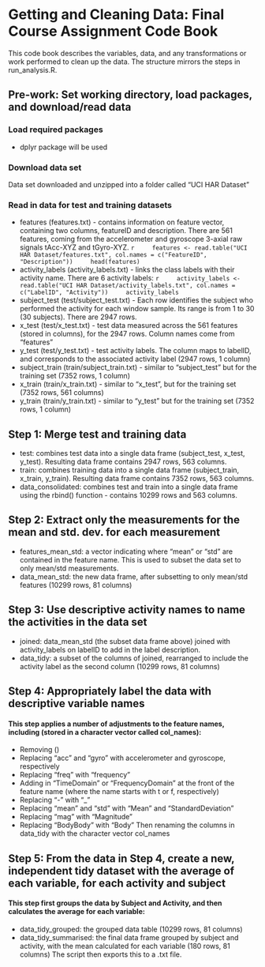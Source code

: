# Getting and Cleaning Data: Final Course Assignment Code Book 

This code book describes the variables, data, and any transformations or work performed to clean up the data. The structure mirrors the steps in run_analysis.R.

## Pre-work: Set working directory, load packages, and download/read data

### Load required packages 
* dplyr package will be used 

### Download data set 
Data set downloaded and unzipped into a folder called "UCI HAR Dataset"

### Read in data for test and training datasets
* features (features.txt) - contains information on feature vector, containing two columns, featureID and description. There are 561 features, coming from the accelerometer and gyroscope 3-axial raw signals tAcc-XYZ and tGyro-XYZ. 
    ```r
    features <- read.table("UCI HAR Dataset/features.txt", col.names = c("FeatureID", "Description"))
    head(features)
    ```
* activity_labels (activity_labels.txt) - links the class labels with their activity name. There are 6 activity labels:
    ```r
    activity_labels <- read.table("UCI HAR Dataset/activity_labels.txt", col.names = c("LabelID", "Activity"))
    activity_labels
    ```
* subject_test (test/subject_test.txt) - Each row identifies the subject who performed the activity for each window sample. Its range is from 1 to 30 (30 subjects). There are 2947 rows.
* x_test (test/x_test.txt) - test data measured across the 561 features (stored in columns), for the 2947 rows. Column names come from "features"
* y_test (test/y_test.txt) - test activity labels. The column maps to labelID, and corresponds to the associated activity label (2947 rows, 1 column)
* subject_train (train/subject_train.txt) - similar to "subject_test" but for the training set (7352 rows, 1 column)
* x_train (train/x_train.txt) - similar to "x_test", but for the training set (7352 rows, 561 columns)
* y_train (train/y_train.txt) - similar to "y_test" but for the training set (7352 rows, 1 column)

## Step 1: Merge test and training data 
* test: combines test data into a single data frame (subject_test, x_test, y_test). Resulting data frame contains 2947 rows, 563 columns.
* train: combines training data into a single data frame (subject_train, x_train, y_train). Resulting data frame contains 7352 rows, 563 columns. 
* data_consolidated: combines test and train into a single data frame using the rbind() function - contains 10299 rows and 563 columns.

## Step 2: Extract only the measurements for the mean and std. dev. for each measurement
* features_mean_std: a vector indicating where "mean" or "std" are contained in the feature name. This is used to subset the data set to only mean/std measurements.
* data_mean_std: the new data frame, after subsetting to only mean/std features (10299 rows, 81 columns)

## Step 3: Use descriptive activity names to name the activities in the data set
* joined: data_mean_std (the subset data frame above) joined with activity_labels on labelID to add in the label description. 
* data_tidy: a subset of the columns of joined, rearranged to include the activity label as the second column (10299 rows, 81 columns)

## Step 4: Appropriately label the data with descriptive variable names
#### This step applies a number of adjustments to the feature names, including (stored in a character vector called col_names):
* Removing ()
* Replacing "acc" and "gyro" with accelerometer and gyroscope, respectively
* Replacing "freq" with "frequency"
* Adding in "TimeDomain" or "FrequencyDomain" at the front of the feature name (where the name starts with t or f, respectively)
* Replacing "-" with "_"
* Replacing "mean" and "std" with "Mean" and "StandardDeviation"
* Replacing "mag" with "Magnitude"
* Replacing "BodyBody" with "Body"
Then renaming the columns in data_tidy with the character vector col_names


## Step 5: From the data in Step 4, create a new, independent tidy dataset with the average of each variable, for each activity and subject
#### This step first groups the data by Subject and Activity, and then calculates the average for each variable:
* data_tidy_grouped: the grouped data table (10299 rows, 81 columns)
* data_tidy_summarised: the final data frame grouped by subject and activity, with the mean calculated for each variable (180 rows, 81 columns)
The script then exports this to a .txt file.


